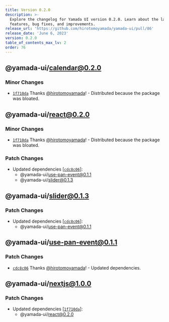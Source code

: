 ```yaml
---
title: Version 0.2.0
description: >-
  Explore the changelog for Yamada UI version 0.2.0. Learn about the latest
  features, bug fixes, and improvements.
release_url: 'https://github.com/hirotomoyamada/yamada-ui/pull/86'
release_date: 'June 6, 2023'
version: 0.2.0
table_of_contents_max_lv: 2
order: 76
---
```


## @yamada-ui/calendar@0.2.0

### Minor Changes

- [`1f710da`](https://github.com/hirotomoyamada/yamada-ui/commit/1f710daea03dcfd31e48b0a2022a91bbea047215) Thanks [@hirotomoyamada](https://github.com/hirotomoyamada)! - Distributed because the package was bloated.

## @yamada-ui/react@0.2.0

### Minor Changes

- [`1f710da`](https://github.com/hirotomoyamada/yamada-ui/commit/1f710daea03dcfd31e48b0a2022a91bbea047215) Thanks [@hirotomoyamada](https://github.com/hirotomoyamada)! - Distributed because the package was bloated.

### Patch Changes

- Updated dependencies \[[`cdc8c06`](https://github.com/hirotomoyamada/yamada-ui/commit/cdc8c068de01b46845dbcf2637521608344cb366)]:
  - @yamada-ui/use-pan-event@0.1.1
  - @yamada-ui/slider@0.1.3

## @yamada-ui/slider@0.1.3

### Patch Changes

- Updated dependencies \[[`cdc8c06`](https://github.com/hirotomoyamada/yamada-ui/commit/cdc8c068de01b46845dbcf2637521608344cb366)]:
  - @yamada-ui/use-pan-event@0.1.1

## @yamada-ui/use-pan-event@0.1.1

### Patch Changes

- [`cdc8c06`](https://github.com/hirotomoyamada/yamada-ui/commit/cdc8c068de01b46845dbcf2637521608344cb366) Thanks [@hirotomoyamada](https://github.com/hirotomoyamada)! - Updated dependencies.

## @yamada-ui/nextjs@1.0.0

### Patch Changes

- Updated dependencies \[[`1f710da`](https://github.com/hirotomoyamada/yamada-ui/commit/1f710daea03dcfd31e48b0a2022a91bbea047215)]:
  - @yamada-ui/react@0.2.0
